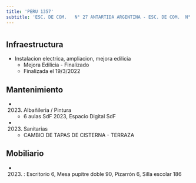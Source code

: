 ```yaml
---
title: 'PERU 1357'
subtitle: 'ESC. DE COM.   N° 27 ANTARTIDA ARGENTINA - ESC. DE COM.  N° 04 BALDOMERO FERNANDEZ MORENO'
---
```


#
## Infraestructura

* Instalacion electrica, ampliacion, mejora edilicia 
    + Mejora Edilicia - Finalizado 
    + Finalizada el 19/3/2022 






## Mantenimiento

*  (2023) Albañileria / Pintura 
    + 6 aulas SdF 2023, Espacio Digital SdF

*  (2023) Sanitarias 
    + CAMBIO DE TAPAS DE CISTERNA - TERRAZA





## Mobiliario

*  (2023) : Escritorio 6, Mesa pupitre doble 90, Pizarrón 6, Silla escolar 186 



